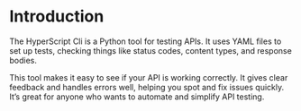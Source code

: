 # Introduction

The HyperScript Cli is a Python tool for testing APIs. It uses YAML files to set up tests, checking things like status codes, content types, and response bodies.

This tool makes it easy to see if your API is working correctly. It gives clear feedback and handles errors well, helping you spot and fix issues quickly. It’s great for anyone who wants to automate and simplify API testing.